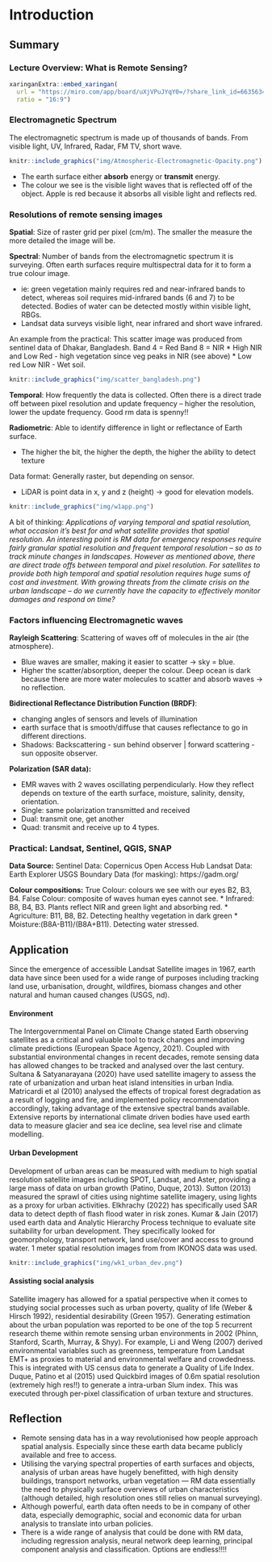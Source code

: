 # Introduction

## Summary

### Lecture Overview: What is Remote Sensing?

```r
xaringanExtra::embed_xaringan(
  url = "https://miro.com/app/board/uXjVPuJYqY0=/?share_link_id=663563464417",
  ratio = "16:9")
```

### Electromagnetic Spectrum

The electromagnetic spectrum is made up of thousands of bands. From visible light, UV, Infrared, Radar, FM TV, short wave.

```r
knitr::include_graphics("img/Atmospheric-Electromagnetic-Opacity.png")
```

-   The earth surface either **absorb** energy or **transmit** energy.
-   The colour we see is the visible light waves that is reflected off of the object. Apple is red because it absorbs all visible light and reflects red.

### Resolutions of remote sensing images

**Spatial**: Size of raster grid per pixel (cm/m). The smaller the measure the more detailed the image will be.

**Spectral**: Number of bands from the electromagnetic spectrum it is surveying. Often earth surfaces require multispectral data for it to form a true colour image.

-   ie: green vegetation mainly requires red and near-infrared bands to detect, whereas soil requires mid-infrared bands (6 and 7) to be detected. Bodies of water can be detected mostly within visible light, RBGs.
-   Landsat data surveys visible light, near infrared and short wave infrared.

An example from the practical: This scatter image was produced from sentinel data of Dhakar, Bangladesh. Band 4 = Red Band 8 = NIR \* High NIR and Low Red - high vegetation since veg peaks in NIR (see above) \* Low red Low NIR - Wet soil.

```r

knitr::include_graphics("img/scatter_bangladesh.png")
```

**Temporal**: How frequently the data is collected. Often there is a direct trade off between pixel resolution and update frequency -- higher the resolution, lower the update frequency. Good rm data is spenny!!

**Radiometric**: Able to identify difference in light or reflectance of Earth surface.

-   The higher the bit, the higher the depth, the higher the ability to detect texture

Data format: Generally raster, but depending on sensor.

-   LiDAR is point data in x, y and z (height) → good for elevation models.

```r

knitr::include_graphics("img/w1app.png")

```

A bit of thinking: *Applications of varying temporal and spatial resolution, what occasion it's best for and what satellite provides that spatial resolution. An interesting point is RM data for emergency responses require fairly granular spatial resolution and frequent temporal resolution -- so as to track minute changes in landscapes. However as mentioned above, there are direct trade offs between temporal and pixel resolution. For satellites to provide both high temporal and spatial resolution requires huge sums of cost and investment. With growing threats from the climate crisis on the urban landscape -- do we currently have the capacity to effectively monitor damages and respond on time?*

### Factors influencing Electromagnetic waves

**Rayleigh Scattering**: Scattering of waves off of molecules in the air (the atmosphere).

-   Blue waves are smaller, making it easier to scatter → sky = blue.
-   Higher the scatter/absorption, deeper the colour. Deep ocean is dark because there are more water molecules to scatter and absorb waves → no reflection.

**Bidirectional Reflectance Distribution Function (BRDF)**:

-   changing angles of sensors and levels of illumination
-   earth surface that is smooth/diffuse that causes reflectance to go in different directions.
-   Shadows: Backscattering - sun behind observer \| forward scattering - sun opposite observer.

**Polarization (SAR data):**

-   EMR waves with 2 waves oscillating perpendicularly. How they reflect depends on texture of the earth surface, moisture, salinity, density, orientation.
-   Single: same polarization transmitted and received
-   Dual: transmit one, get another
-   Quad: transmit and receive up to 4 types.

### Practical: Landsat, Sentinel, QGIS, SNAP

**Data Source:** Sentinel Data: Copernicus Open Access Hub Landsat Data: Earth Explorer USGS Boundary Data (for masking): https://gadm.org/

**Colour compositions:** True Colour: colours we see with our eyes B2, B3, B4. False Colour: composite of waves human eyes cannot see. \* Infrared: B8, B4, B3. Plants reflect NIR and green light and absorbing red. \* Agriculture: B11, B8, B2. Detecting healthy vegetation in dark green \* Moisture:(B8A-B11)/(B8A+B11). Detecting water stressed.

## Application

Since the emergence of accessible Landsat Satellite images in 1967, earth data have since been used for a wide range of purposes including tracking land use, urbanisation, drought, wildfires, biomass changes and other natural and human caused changes (USGS, nd).

#### Environment

The Intergovernmental Panel on Climate Change stated Earth observing satellites as a critical and valuable tool to track changes and improving climate predictions (European Space Agency, 2021). Coupled with substantial environmental changes in recent decades, remote sensing data has allowed changes to be tracked and analysed over the last century. Sultana & Satyanarayana (2020) have used satellite imagery to assess the rate of urbanization and urban heat island intensities in urban India. Matricardi et al (2010) analysed the effects of tropical forest degradation as a result of logging and fire, and implemented policy recommendation accordingly, taking advantage of the extensive spectral bands available. Extensive reports by international climate driven bodies have used earth data to measure glacier and sea ice decline, sea level rise and climate modelling.

#### Urban Development

Development of urban areas can be measured with medium to high spatial resolution satellite images including SPOT, Landsat, and Aster, providing a large mass of data on urban growth (Patino, Duque, 2013). Sutton (2013) measured the sprawl of cities using nightime satellite imagery, using lights as a proxy for urban activities. Elkhrachy (2022) has specifically used SAR data to detect depth of flash flood water in risk zones. Kumar & Jain (2017) used earth data and Analytic Hierarchy Process technique to evaluate site suitability for urban development. They specifically looked for geomorphology, transport network, land use/cover and access to ground water. 1 meter spatial resolution images from from IKONOS data was used.

```r

knitr::include_graphics("img/wk1_urban_dev.png")
```

#### Assisting social analysis

Satellite imagery has allowed for a spatial perspective when it comes to studying social processes such as urban poverty, quality of life (Weber & Hirsch 1992), residential desirability (Green 1957). Generating estimation about the urban population was reported to be one of the top 5 recurrent research theme within remote sensing urban environments in 2002 (Phinn, Stanford, Scarth, Murray, & Shyy). For example, Li and Weng (2007) derived environmental variables such as greenness, temperature from Landsat EMT+ as proxies to material and environmental welfare and crowdedness. This is integrated with US census data to generate a Quality of Life Index. Duque, Patino et al (2015) used Quickbird images of 0.6m spatial resolution (extremely high res!!) to generate a intra-urban Slum index. This was executed through per-pixel classification of urban texture and structures.

## Reflection

-   Remote sensing data has in a way revolutionised how people approach spatial analysis. Especially since these earth data became publicly available and free to access.
-   Utilising the varying spectral properties of earth surfaces and objects, analysis of urban areas have hugely benefitted, with high density buildings, transport networks, urban vegetation --- RM data essentially the need to physically surface overviews of urban characteristics (although detailed, high resolution ones still relies on manual surveying).
-   Although powerful, earth data often needs to be in company of other data, especially demographic, social and economic data for urban analysis to translate into urban policies.
-   There is a wide range of analysis that could be done with RM data, including regression analysis, neural network deep learning, principal component analysis and classification. Options are endless!!!!
